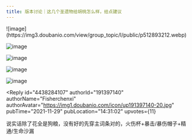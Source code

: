 ```yaml
---
title: 版本讨论｜这几个圣遗物给胡桃怎么样，给点建议
---
```



<Forum groupName="原神" groupUrl="https://www.douban.com/group/genshin/" archivedAt="2025-05-16T16:55:53.391Z">
  <Post
    id="254230901"
    title="版本讨论｜这几个圣遗物给胡桃怎么样，给点建议"
    url="https://www.douban.com/group/topic/254230901/?_spm_id=MjQ5NjY4MDY4"
    pubTime="2021-11-29"
    highlightUserId="191397140"
  >
![image](https://img3.doubanio.com/view/group_topic/l/public/p512893212.webp)

![image](https://img9.doubanio.com/view/group_topic/l/public/p512893126.webp)

![image](https://img9.doubanio.com/view/group_topic/l/public/p512893286.webp)

![image](https://img3.doubanio.com/view/group_topic/l/public/p512893173.webp)

![image](https://img1.doubanio.com/view/group_topic/l/public/p512893150.webp)

<Reply
  id="4438284107"
  authorId="191397140"
  authorName="Fisherchenxi"
  authorAvatar="https://img1.doubanio.com/icon/up191397140-20.jpg"
  pubTime="2021-11-29"
  pubLocation="14:31:02"
  upvotes={11}
>
说实话除了花全是狗粮，没有好的先穿主词条对的，火伤杯+暴击/暴伤帽子+精通/生命沙漏
</Reply>
  </Post>
</Forum>
